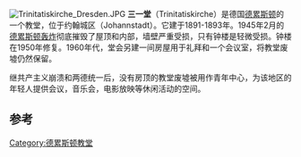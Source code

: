 [[File:Trinitatiskirche_Dresden.JPG|thumb]]
'''三一堂'''（Trinitatiskirche）是德国[[德累斯顿|德累斯顿]]的一个教堂，位于约翰城区（Johannstadt）。它建于1891-1893年。1945年2月的[[德累斯顿轰炸|德累斯顿轰炸]]彻底摧毁了屋顶和内部，墙壁严重受损，只有钟楼是轻微受损。钟楼在1950年修复。1960年代，堂会另建一间房屋用于礼拜和一个会议室，将教堂废墟仍然保留。

继共产主义崩溃和两德统一后，没有房顶的教堂废墟被用作青年中心，为该地区的年轻人提供会议，音乐会，电影放映等休闲活动的空间。

==参考==
{{reflist}}

{{coord|51|03|10|N|13|46|15|E|region:DE-SN_type:landmark_source:kolossus-dewiki|display=title}}
[[Category:德累斯顿教堂|Category:德累斯顿教堂]]